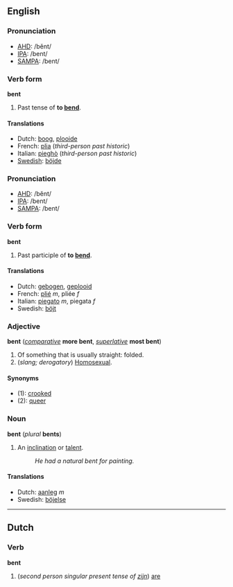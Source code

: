 ==English==
===Pronunciation===
*[[w:AHD|AHD]]: /bĕnt/
*[[w:IPA|IPA]]: /bent/
*[[w:SAMPA|SAMPA]]: /bent/

===Verb form===
'''bent'''

# Past tense of '''to [[bend]]'''.

====Translations====
*Dutch: [[boog]], [[plooide]]
*French: [[plia]] (''third-person past historic'')
*Italian: [[pieghò]] (''third-person past historic'')
*[[Swedish]]: [[böjde]]

===Pronunciation===
*[[w:AHD|AHD]]: /bĕnt/
*[[w:IPA|IPA]]: /bent/
*[[w:SAMPA|SAMPA]]: /bent/

===Verb form===
'''bent'''

# Past participle of '''to [[bend]]'''.

====Translations====
*Dutch: [[gebogen]], [[geplooid]]
*French: [[plié]] ''m'', pliée ''f''
*Italian: [[piegato]] ''m'', piegata ''f''
*Swedish: [[böjt]]

===Adjective===
'''bent''' (''[[comparative]]'' '''more bent''', ''[[superlative]]'' '''most bent''')

#Of something that is usually straight: folded.
#(''slang; derogatory'') [[Homosexual]].

====Synonyms====
*(1): [[crooked]]
*(2): [[queer]]

===Noun===
'''bent''' (''plural'' '''bents''')

#An [[inclination]] or [[talent]].
#: ''He had a natural bent for painting.''

====Translations====
*Dutch: [[aanleg]] ''m''
*Swedish: [[böjelse]]

----
==Dutch==
===Verb===
'''bent'''

#(''second person singular present tense of [[zijn]]'') [[are]]